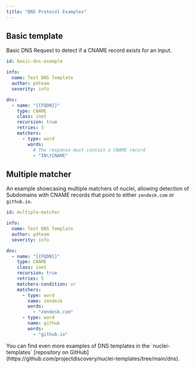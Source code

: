 ```yaml
---
title: "DNS Protocol Examples"
---
```


## Basic template

Basic DNS Request to detect if a CNAME record exists for an input.

```yaml
id: basic-dns-example

info:
  name: Test DNS Template
  author: pdteam
  severity: info

dns:
  - name: "{{FQDN}}"
    type: CNAME
    class: inet
    recursion: true
    retries: 3
    matchers:
      - type: word
        words:
          # The response must contain a CNAME record
          - "IN\tCNAME"
```

## Multiple matcher

An example showcasing multiple matchers of nuclei, allowing detection of Subdomains with CNAME records that point to either `zendesk.com` or `github.io`.

```yaml
id: multiple-matcher

info:
  name: Test DNS Template
  author: pdteam
  severity: info

dns:
  - name: "{{FQDN}}"
    type: CNAME
    class: inet
    recursion: true
    retries: 5
    matchers-condition: or
    matchers:
      - type: word
        name: zendesk
        words:
          - "zendesk.com"
      - type: word
        name: github
        words:
          - "github.io"
```

<Tip>
You can find even more examples of DNS templates in the `nuclei-templates` [repository on GitHub](https://github.com/projectdiscovery/nuclei-templates/tree/main/dns).
</Tip>